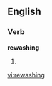 ==English==

===Verb===
'''rewashing'''

# {{third-person singular of|[[rewash]]}}

[[vi:rewashing]]